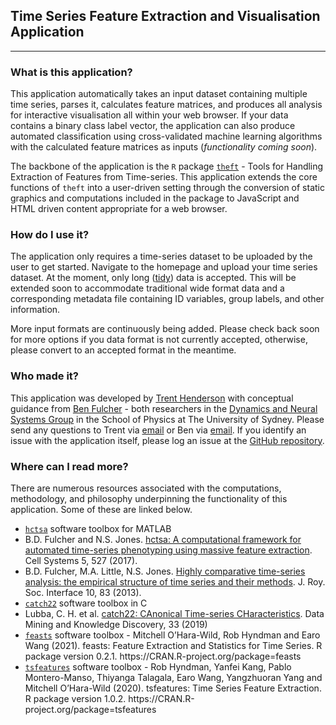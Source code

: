 ## Time Series Feature Extraction and Visualisation Application
***

### What is this application?

This application automatically takes an input dataset containing multiple time series, parses it, calculates feature matrices, and produces all analysis for interactive visualisation all within your web browser. If your data contains a binary class label vector, the application can also produce automated classification using cross-validated machine learning algorithms with the calculated feature matrices as inputs (*functionality coming soon*).

The backbone of the application is the `R` package [`theft`](https://github.com/hendersontrent/theft) - Tools for Handling Extraction of Features from Time-series. This application extends the core functions of `theft` into a user-driven setting through the conversion of static graphics and computations included in the package to JavaScript and HTML driven content appropriate for a web browser.

### How do I use it?

The application only requires a time-series dataset to be uploaded by the user to get started. Navigate to the homepage and upload your time series dataset. At the moment, only long ([tidy](https://cran.r-project.org/web/packages/tidyr/vignettes/tidy-data.html)) data is accepted. This will be extended soon to accommodate traditional wide format data and a corresponding metadata file containing ID variables, group labels, and other information.

More input formats are continuously being added. Please check back soon for more options if you data format is not currently accepted, otherwise, please convert to an accepted format in the meantime.

### Who made it?

This application was developed by [Trent Henderson](https://twitter.com/trentlikesstats) with conceptual guidance from [Ben Fulcher](http://www.benfulcher.com) - both researchers in the [Dynamics and Neural Systems Group](https://dynamicsandneuralsystems.github.io) in the School of Physics at The University of Sydney. Please send any questions to Trent via [email](then6675@sydney.edu.au) or Ben via [email](ben.fulcher@sydney.edu.au). If you identify an issue with the application itself, please log an issue at the [GitHub repository](https://github.com/hendersontrent/theft-webtool/issues).

### Where can I read more?

There are numerous resources associated with the computations, methodology, and philosophy underpinning the functionality of this application. Some of these are linked below.

* [`hctsa`](https://github.com/benfulcher/hctsa) software toolbox for MATLAB
* B.D. Fulcher and N.S. Jones. [hctsa: A computational framework for automated time-series phenotyping using massive feature extraction](https://www.cell.com/cell-systems/fulltext/S2405-4712(17)30438-6). Cell Systems 5, 527 (2017).
* B.D. Fulcher, M.A. Little, N.S. Jones. [Highly comparative time-series analysis: the empirical structure of time series and their methods](https://royalsocietypublishing.org/doi/full/10.1098/rsif.2013.0048). J. Roy. Soc. Interface 10, 83 (2013).
* [`catch22`](https://github.com/chlubba/catch22) software toolbox in C
* Lubba, C. H. et al. [catch22: CAnonical Time-series CHaracteristics](https://link.springer.com/article/10.1007/s10618-019-00647-x). Data Mining and Knowledge Discovery, 33 (2019)
* [`feasts`](https://feasts.tidyverts.org) software toolbox - Mitchell O'Hara-Wild, Rob Hyndman and Earo Wang (2021). feasts: Feature Extraction and Statistics for Time Series. R package version 0.2.1. https://CRAN.R-project.org/package=feasts
* [`tsfeatures`](https://pkg.robjhyndman.com/tsfeatures/) software toolbox - Rob Hyndman, Yanfei Kang, Pablo Montero-Manso, Thiyanga Talagala, Earo Wang, Yangzhuoran Yang and Mitchell O'Hara-Wild (2020). tsfeatures: Time Series Feature Extraction. R package version 1.0.2. https://CRAN.R-project.org/package=tsfeatures
